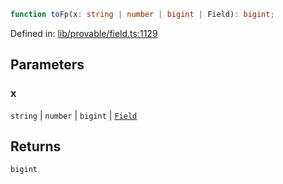 ```ts
function toFp(x: string | number | bigint | Field): bigint;
```

Defined in: [lib/provable/field.ts:1129](https://github.com/o1-labs/o1js/blob/fca908c243ee8e908efacaf73a882d48759e675a/src/lib/provable/field.ts#L1129)

## Parameters

### x

`string` | `number` | `bigint` | [`Field`](../classes/Field.mdx)

## Returns

`bigint`
